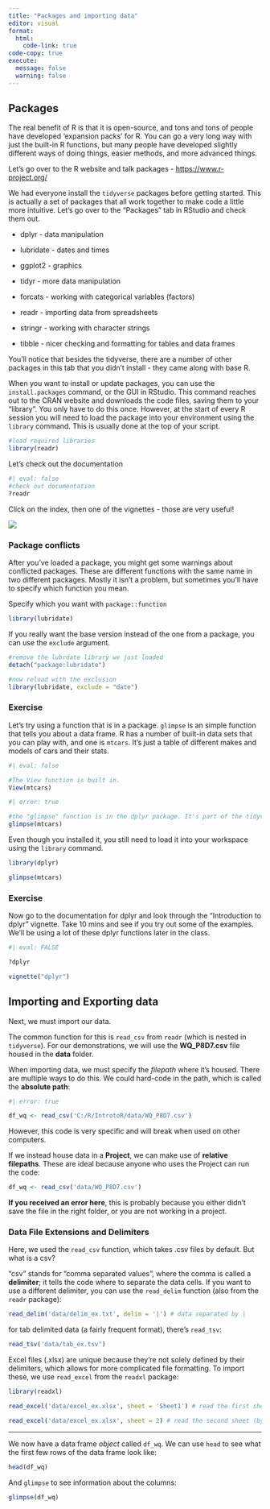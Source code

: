 ```yaml
---
title: "Packages and importing data"
editor: visual
format:
  html:
    code-link: true
code-copy: true
execute: 
  message: false
  warning: false
---
```


## Packages

The real benefit of R is that it is open-source, and tons and tons of people have developed 'expansion packs' for R. You can go a very long way with just the built-in R functions, but many people have developed slightly different ways of doing things, easier methods, and more advanced things.

Let's go over to the R website and talk packages - <https://www.r-project.org/>

We had everyone install the `tidyverse` packages before getting started. This is actually a set of packages that all work together to make code a little more intuitive. Let's go over to the "Packages" tab in RStudio and check them out.

-   dplyr - data manipulation

-   lubridate - dates and times

-   ggplot2 - graphics

-   tidyr - more data manipulation

-   forcats - working with categorical variables (factors)

-   readr - importing data from spreadsheets

-   stringr - working with character strings

-   tibble - nicer checking and formatting for tables and data frames

You'll notice that besides the tidyverse, there are a number of other packages in this tab that you didn't install - they came along with base R.

When you want to install or update packages, you can use the `install.packages` command, or the GUI in RStudio. This command reaches out to the CRAN website and downloads the code files, saving them to your "library". You only have to do this once. However, at the start of every R session you will need to load the package into your environment using the `library` command. This is usually done at the top of your script.

```r
#load required libraries
library(readr)
```

Let's check out the documentation

```r
#| eval: false
#check out documentation
?readr

```

Click on the index, then one of the vignettes - those are very useful!

![](images/clipboard-1741072157.png)

### Package conflicts

After you've loaded a package, you might get some warnings about conflicted packages. These are different functions with the same name in two different packages. Mostly it isn't a problem, but sometimes you'll have to specify which function you mean.

Specify which you want with `package::function`

```r
library(lubridate)
```

If you really want the base version instead of the one from a package, you can use the `exclude` argument.

```r
#remove the lubrdate library we just loaded
detach("package:lubridate")

#now reload with the exclusion
library(lubridate, exclude = "date")
```

### Exercise

Let's try using a function that is in a package. `glimpse` is an simple function that tells you about a data frame. R has a number of built-in data sets that you can play with, and one is `mtcars`. It's just a table of different makes and models of cars and their stats.

```r
#| eval: false

#The View function is built in. 
View(mtcars)
```

```r
#| error: true

#the "glimpse" function is in the dplyr package. It's part of the tidyverse set of packages. You should have installed it already
glimpse(mtcars)
```

Even though you installed it, you still need to load it into your workspace using the `library` command.

```r

library(dplyr)

glimpse(mtcars)
```

### Exercise

Now go to the documentation for dplyr and look through the "Introduction to dplyr" vignette. Take 10 mins and see if you try out some of the examples. We'll be using a lot of these dplyr functions later in the class.

```r
#| eval: FALSE

?dplyr

vignette("dplyr")	
```

## Importing and Exporting data

Next, we must import our data.

The common function for this is `read_csv` from `readr` (which is nested in `tidyverse`). For our demonstrations, we will use the **WQ_P8D7.csv** file housed in the **data** folder.

When importing data, we must specify the *filepath* where it's housed. There are multiple ways to do this. We could hard-code in the path, which is called the **absolute path**:

```r
#| error: true

df_wq <- read_csv('C:/R/IntrotoR/data/WQ_P8D7.csv')
```

However, this code is very specific and will break when used on other computers.

If we instead house data in a **Project**, we can make use of **relative filepaths**. These are ideal because anyone who uses the Project can run the code:

```r
df_wq <- read_csv('data/WQ_P8D7.csv')
```

**If you received an error here**, this is probably because you either didn't save the file in the right folder, or you are not working in a project.

::: callout-note
### Data File Extensions and Delimiters

Here, we used the `read_csv` function, which takes .csv files by default. But what is a csv?

"csv" stands for "comma separated values", where the comma is called a **delimiter**; it tells the code where to separate the data cells. If you want to use a different delimiter, you can use the `read_delim` function (also from the `readr` package):

```r
read_delim('data/delim_ex.txt', delim = '|') # data separated by |
```

for tab delimited data (a fairly frequent format), there's `read_tsv`:

```r
read_tsv('data/tab_ex.tsv')
```

Excel files (.xlsx) are unique because they're not solely defined by their delimiters, which allows for more complicated file formatting. To import these, we use `read_excel` from the `readxl` package:

```r
library(readxl)

read_excel('data/excel_ex.xlsx', sheet = 'Sheet1') # read the first sheet (by name)

read_excel('data/excel_ex.xlsx', sheet = 2) # read the second sheet (by number)
```
:::

------------------------------------------------------------------------

We now have a data frame *object* called `df_wq`. We can use `head` to see what the first few rows of the data frame look like:

```r
head(df_wq)
```

And `glimpse` to see information about the columns:

```r
glimpse(df_wq)
```
